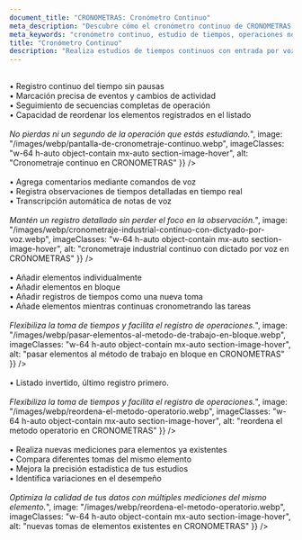 ```yaml
---
document_title: "CRONOMETRAS: Cronómetro Continuo"
meta_description: "Descubre cómo el cronómetro continuo de CRONOMETRAS te permite realizar estudios de tiempos largos o no cíclicos con precisión."
meta_keywords: "cronómetro continuo, estudio de tiempos, operaciones no cíclicas, cronometraje industrial"
title: "Cronómetro Continuo"
description: "Realiza estudios de tiempos continuos con entrada por voz y registro detallado de eventos. Ideal para operaciones largas o no cíclicas, estudios de productividad, o cuando NO tenemos un método de trabajo preestablecido."
---
```


<Section
  section={{
    title: "Cronometraje Sin Interrupciones",
    content: "Ideal para operaciones largas o no cíclicas:<br/><br/>• Registro continuo del tiempo sin pausas<br/>• Marcación precisa de eventos y cambios de actividad<br/>• Seguimiento de secuencias completas de operación<br/>• Capacidad de reordenar los elementos registrados en el listado<br/><br/><i>No pierdas ni un segundo de la operación que estás estudiando.</i>",
    image: "/images/webp/pantalla-de-cronometraje-continuo.webp",
    imageClasses: "w-64 h-auto object-contain mx-auto section-image-hover",
    alt: "Cronometraje continuo en CRONOMETRAS"
  }}
/>

<Section
  section={{
    title: "Entrada por Voz",
    content: "Realiza la descripción de la tarea observada mediante un dictado por voz inmediatamente despuésde registrar el tiempo:<br/><br/>• Agrega comentarios mediante comandos de voz<br/>• Registra observaciones de tiempos detalladas en tiempo real<br/>• Transcripción automática de notas de voz<br/><br/><i>Mantén un registro detallado sin perder el foco en la observación.</i>",
    image: "/images/webp/cronometraje-industrial-continuo-con-dictyado-por-voz.webp",
    imageClasses: "w-64 h-auto object-contain mx-auto section-image-hover",
    alt: "cronometraje industrial continuo con dictado por voz en CRONOMETRAS"
  }}
/>

<Section
  section={{
    title: "Añade los elementos registrados al Método o Norma de trabajo",
    content: "Añade a tu Método o Norma de trabajo los datos capturados:<br/><br/>• Añadir elementos individualmente<br/>• Añadir elementos en bloque<br/>• Añadir registros de tiempos como una nueva toma<br/>• Añade elementos mientras continuas cronometrando las tareas<br/><br/><i>Flexibiliza la toma de tiempos y facilita el registro de operaciones.</i>",
    image: "/images/webp/pasar-elementos-al-metodo-de-trabajo-en-bloque.webp",
    imageClasses: "w-64 h-auto object-contain mx-auto section-image-hover",
    alt: "pasar elementos al método de trabajo en bloque en CRONOMETRAS"
  }}
/>

<Section
  section={{
    title: "Reordena el listado de registros",
    content: "ordena el orden de los elementos registrados en el listado para adaptarlo a tu método operatorio o norma de trabajo:<br/><br/>• Listado invertido, último registro primero.<br/><br/><i>Flexibiliza la toma de tiempos y facilita el registro de operaciones.</i>",
    image: "/images/webp/reordena-el-metodo-operatorio.webp",
    imageClasses: "w-64 h-auto object-contain mx-auto section-image-hover",
    alt: "reordena el metodo operatorio en CRONOMETRAS"
  }}
/>


<Section
  section={{
    title: "Realiza nuevas tomas de elementos existentes",
    content: "Mejora la precisión de tus estudios con múltiples tomas de tiempo:<br/><br/>• Realiza nuevas mediciones para elementos ya existentes<br/>• Compara diferentes tomas del mismo elemento<br/>• Mejora la precisión estadística de tus estudios<br/>• Identifica variaciones en el desempeño<br/><br/><i>Optimiza la calidad de tus datos con múltiples mediciones del mismo elemento.</i>",
    image: "/images/webp/reordena-el-metodo-operatorio.webp",
    imageClasses: "w-64 h-auto object-contain mx-auto section-image-hover",
    alt: "nuevas tomas de elementos existentes en CRONOMETRAS"
  }}
/>